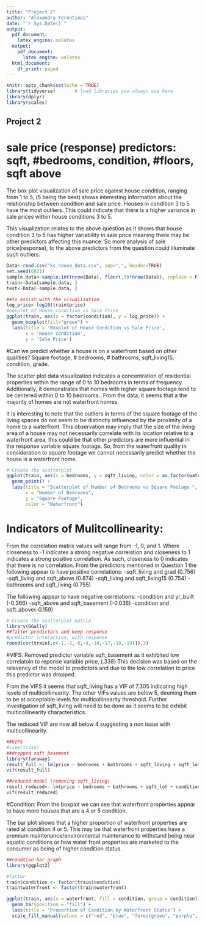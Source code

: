 ---
title: "Project 2"
author: "Alexandra Ferentinos"
date: "`r Sys.Date()`"
output:
  pdf_document: 
    latex_engine: xelatex
  output:
    pdf_document:
      latex_engine: xelatex
  html_document:
    df_print: paged
---

```{r setup, include=FALSE}
knitr::opts_chunk$set(echo = TRUE)
library(tidyverse)       # load libraries you always use here
library(dplyr)
library(scales)

```

## Project 2


#  sale price (response) predictors: sqft, #bedrooms, condition, #floors, sqft above

The box plot visualization of sale price against house condition, ranging from 1 to 5, (5 being the best) shows interesting information about the relationship between condition and sale price. Houses in condition 3 to 5 have the most outliers. This could indicate that there is a higher variance in sale prices within house conditions 3 to 5. 

This visualization relates to the above question as it shows that house condition 3 to 5 has higher variability in sale price meaning there may be other predictors affecting this nuance. So more analysis of sale price(response), to the above predictors from the question could illuminate such outliers. 


```{r}
Data<-read.csv("kc_house_data.csv", sep=",", header=TRUE)
set.seed(6021)
sample.data<-sample.int(nrow(Data), floor(.50*nrow(Data)), replace = F)
train<-Data[sample.data, ]
test<-Data[-sample.data, ]

##to assist with the visualization 
log_price<-log10(train$price)
#boxplot of House condition vs Sale Price
ggplot(train, aes(x = factor(condition), y = log_price)) +
  geom_boxplot(fill="green") +
  labs(title = 'Boxplot of House Condition vs Sale Price',
       x = 'House Condition',
       y = 'Sale Price')
```


#Can we predict whether a house is on a waterfront based on other qualities? Square footage, # bedrooms, # bathrooms, sqft_living15, condition, grade. 

The scatter plot data visualization indicates a concentration of residential properties within the range of 0 to 10 bedrooms in terms of frequency. Additionally, it demonstrates that homes with higher square footage tend to be centered within 0 to 10 bedrooms.. From the data, it seems that a the majority of homes are not waterfront homes. 

It is interesting to note that the outliers in terms of the square footage of the living spaces do not seem to be distinctly influenced by the proximity of a home to a waterfront. This observation may imply that the size of the living area of a house may not necessarily correlate with its location relative to a waterfront area, this could be that other predictors are more influential in the response variable square footage. So, from the waterfront quality in consideration to square footage we cannot necessarily predict whether the house is a waterfront home. 
```{r}
# Create the scatterplot
ggplot(train, aes(x = bedrooms, y = sqft_living, color = as.factor(waterfront))) +
  geom_point() +
  labs(title = "Scatterplot of Number of Bedrooms vs Square Footage ",
       x = "Number of Bedrooms",
       y = "Square Footage",
       color = "Waterfront")
```
# Indicators of Mulitcollinearity:
From the correlation matrix values will range from -1, 0, and 1. Where closeness to -1 indicates a strong negative correlation and closeness to 1 indicates a strong positive correlation. As such, closeness to 0 indicates that there is no correlation. From the predictors mentioned in Question 1 the following appear to have positive correlations:
-sqft_living and grad (0.756)
-sqft_living and sqft_above (0.874)
-sqft_living and sqft_living15 (0.754)
-bathrooms and sqft_living (0.755)

The following appear to have negative correlations:
-condition and yr_built (-0.366)
-sqft_above and sqft_basement (-0.036)
-condition and sqft_above(-0.159)


```{r}
# Create the scatterplot matrix
library(GGally)
##filter predictors and keep response 
#predictor interaction, with response 
round(cor(train[,c(-1,-2,-8,-9,-10,-17,-18,-19)]),3)

```

#VIFS:
Removed predictor variable sqft_basement as it exhibited low correlatoin to reponse variable price, (.338) This decision was based on the relevancy of the model to predictors and due to the low correlation to price this predictor was dropped. 

From the VIFS it seems that sqft_living has a VIF of 7.305 indicating high levels of multicollinearity. The other VIFs values are below 5, deeming them to be at acceptable levels for multicollinearity threshold. Further investigation of sqft_living will need to be done as it seems to be exhibit multicollinearity characteristics. 

The reduced VIF are now all below 4 suggesting a non issue with multicollinearity. 
```{r}
##VIFS
#view(train)
##dropped sqft_basement
library(faraway)
result_full <- lm(price ~ bedrooms + bathrooms + sqft_living + sqft_lot + condition + grade + sqft_above + yr_built + yr_renovated + sqft_living15 + sqft_lot15, data = train)
vif(result_full)

##reduced model (removing sqft_living)
result_reduced<- lm(price ~ bedrooms + bathrooms + sqft_lot + condition + grade + sqft_above + yr_built + yr_renovated + sqft_living15 + sqft_lot15, data = train)
vif(result_reduced)
```

#Condition:
 From the boxplot we can see that waterfront properties appear to have more houses that are a 4 or 5 condition. 
 
 The bar plot shows that a higher proportion of waterfront properties are rated at condition 4 or 5. This may be that waterfront properties have a premium maintenance/environmental maintenance to withstand being near aquatic conditions or how water front properties are marketed to the consumer as being of higher condition status. 
```{r}
##condtion bar graph
library(ggplot2)

#factor
train$condition <- factor(train$condition)
train$waterfront <- factor(train$waterfront)

ggplot(train, aes(x = waterfront, fill = condition, group = condition)) +
  geom_bar(position = "fill") +
  labs(title = "Proportion of Condition by Waterfront Status") +
  scale_fill_manual(values = c("red", "blue", "forestgreen", "purple", "yellow")) 

```